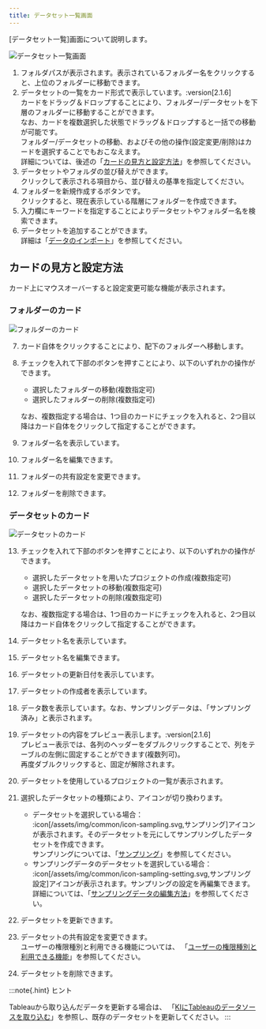 ```yaml
---
title: データセット一覧画面
---
```


[データセット一覧]画面について説明します。

<Img src="/assets/img/capture/capture-dataset-list-1.png" alt="データセット一覧画面" client:load />

1. フォルダパスが表示されます。表示されているフォルダー名をクリックすると、上位のフォルダーに移動できます。
1. データセットの一覧をカード形式で表示しています。:version[2.1.6]\
   カードをドラッグ＆ドロップすることにより、フォルダー/データセットを下層のフォルダーに移動することができます。\
   なお、カードを複数選択した状態でドラッグ＆ドロップすると一括での移動が可能です。\
   フォルダー/データセットの移動、およびその他の操作(設定変更/削除)はカードを選択することでもおこなえます。\
   詳細については、後述の「[カードの見方と設定方法](#カードの見方と設定方法)」を参照してください。
1. データセットやフォルダの並び替えができます。\
   クリックして表示される項目から、並び替えの基準を指定してください。
1. フォルダーを新規作成するボタンです。\
   クリックすると、現在表示している階層にフォルダーを作成できます。
1. 入力欄にキーワードを指定することによりデータセットやフォルダー名を検索できます。
1. データセットを追加することができます。\
   詳細は「[データのインポート](/guide/registration-dataset/index.html)」を参照してください。

## カードの見方と設定方法

カード上にマウスオーバーすると設定変更可能な機能が表示されます。

### フォルダーのカード

<Img src="/assets/img/capture/capture-dataset-list-4.png" alt="フォルダーのカード" client:load />

7) カード自体をクリックすることにより、配下のフォルダーへ移動します。
8) チェックを入れて下部のボタンを押すことにより、以下のいずれかの操作ができます。
   - 選択したフォルダーの移動(複数指定可)
   - 選択したフォルダーの削除(複数指定可)

   なお、複数指定する場合は、1つ目のカードにチェックを入れると、2つ目以降はカード自体をクリックして指定することができます。
9) フォルダー名を表示しています。
10) フォルダー名を編集できます。
11) フォルダーの共有設定を変更できます。
12) フォルダーを削除できます。

### データセットのカード

<Img src="/assets/img/capture/capture-dataset-list-3.png" alt="データセットのカード" client:load />

13) チェックを入れて下部のボタンを押すことにより、以下のいずれかの操作ができます。
    - 選択したデータセットを用いたプロジェクトの作成(複数指定可)
    - 選択したデータセットの移動(複数指定可)
    - 選択したデータセットの削除(複数指定可)

    なお、複数指定する場合は、1つ目のカードにチェックを入れると、2つ目以降はカード自体をクリックして指定することができます。
14) データセット名を表示しています。
15) データセット名を編集できます。
16) データセットの更新日付を表示しています。
17) データセットの作成者を表示しています。
18) データ数を表示しています。なお、サンプリングデータは、「サンプリング済み」と表示されます。
19) データセットの内容をプレビュー表示します。:version[2.1.6]\
    プレビュー表示では、各列のヘッダーをダブルクリックすることで、列をテーブルの左側に固定することができます(複数列可)。\
    再度ダブルクリックすると、固定が解除されます。
20) データセットを使用しているプロジェクトの一覧が表示されます。
21) 選択したデータセットの種類により、アイコンが切り換わります。
    - データセットを選択している場合：\
       :icon[/assets/img/common/icon-sampling.svg,サンプリング]アイコンが表示されます。そのデータセットを元にしてサンプリングしたデータセットを作成できます。\
       サンプリングについては、「[サンプリング](/guide/analyze-large-data/index.html)」を参照してください。
    - サンプリングデータのデータセットを選択している場合：\
      :icon[/assets/img/common/icon-sampling-setting.svg,サンプリング設定]アイコンが表示されます。サンプリングの設定を再編集できます。詳細については、「[サンプリングデータの編集方法](/guide/analyze-large-data/index.html#サンプリングデータの編集方法)」を参照してください。
22)  データセットを更新できます。
23)  データセットの共有設定を変更できます。\
     ユーザーの権限種別と利用できる機能については、
     「[ユーザーの権限種別と利用できる機能](/guide/user-management/index.html#ユーザーの権限種別と利用できる機能)」を参照してください。
24) データセットを削除できます。

:::note{.hint}
ヒント

Tableauから取り込んだデータを更新する場合は、
「[KIにTableauのデータソースを取り込む](/guide/connect-to-tableau/index.html#kiにtableauのデータソースを取り込む)」を参照し、既存のデータセットを更新してください。
:::
